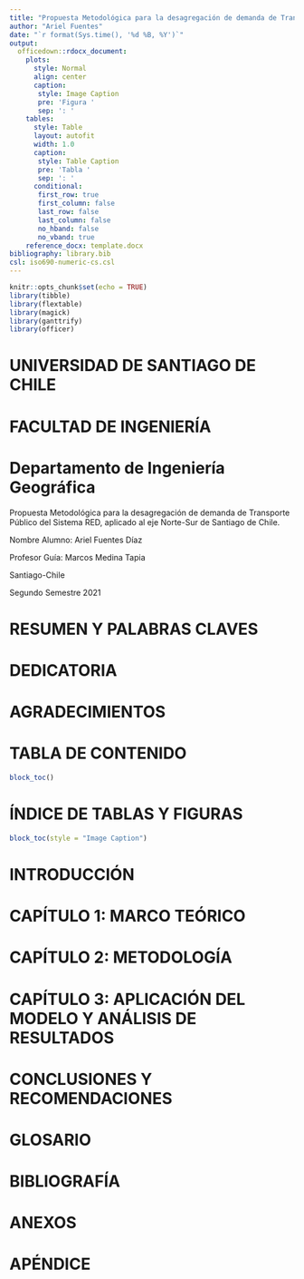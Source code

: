 ```yaml
---
title: "Propuesta Metodológica para la desagregación de demanda de Transporte Público del Sistema RED, aplicado al eje Norte-Sur de Santiago de Chile"
author: "Ariel Fuentes"
date: "`r format(Sys.time(), '%d %B, %Y')`"
output: 
  officedown::rdocx_document:
    plots:
      style: Normal
      align: center
      caption:
       style: Image Caption
       pre: 'Figura '
       sep: ': '
    tables:
      style: Table
      layout: autofit
      width: 1.0
      caption:
       style: Table Caption
       pre: 'Tabla '
       sep: ': '
      conditional:
       first_row: true
       first_column: false
       last_row: false
       last_column: false
       no_hband: false
       no_vband: true
    reference_docx: template.docx
bibliography: library.bib
csl: iso690-numeric-cs.csl
---
```


```r
knitr::opts_chunk$set(echo = TRUE)
library(tibble)
library(flextable)
library(magick)
library(ganttrify)
library(officer)
```

# UNIVERSIDAD DE SANTIAGO DE CHILE

# FACULTAD DE INGENIERÍA

# Departamento de Ingeniería Geográfica

Propuesta Metodológica para la desagregación de demanda de Transporte Público del Sistema RED, aplicado al eje Norte-Sur de Santiago de Chile.

Nombre Alumno: Ariel Fuentes Díaz

Profesor Guía: Marcos Medina Tapia

Santiago-Chile

Segundo Semestre 2021

\newpage

# RESUMEN Y PALABRAS CLAVES

\newpage

# DEDICATORIA

\newpage

# AGRADECIMIENTOS

\newpage

# TABLA DE CONTENIDO

```r
block_toc()
```

\newpage

# ÍNDICE DE TABLAS Y FIGURAS

```r
block_toc(style = "Image Caption")
```

\newpage

# INTRODUCCIÓN

\newpage

# CAPÍTULO 1: MARCO TEÓRICO

\newpage

# CAPÍTULO 2: METODOLOGÍA

\newpage

# CAPÍTULO 3: APLICACIÓN DEL MODELO Y ANÁLISIS DE RESULTADOS

\newpage

# CONCLUSIONES Y RECOMENDACIONES

\newpage

# GLOSARIO

\newpage

# BIBLIOGRAFÍA

\newpage

# ANEXOS

\newpage

# APÉNDICE

